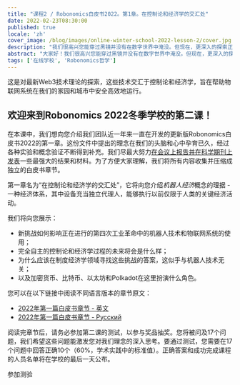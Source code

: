```yaml
---
title: "课程2 / Robonomics白皮书2022。第1章。在控制论和经济学的交汇处"
date: 2022-02-23T08:30:00
published: true
locale: 'zh'
cover_image: /blog/images/online-winter-school-2022-lesson-2/cover.jpg
description: "我们很高兴您能穿过黑镜并没有在数字世界中淹没。但现在，更深入的探索正在等待您... 这是对最新Web3技术理论的探索，这些技术交汇于控制论和经济学，旨在帮助物联网系统在我们的家园和城市中安全高效地运行。"
abstract: "大家好！我们很高兴您能穿过黑镜并没有在数字世界中淹没。但现在，更深入的探索正在等待您..."
tags: ['在线学校', 'Robonomics哲学']
---
```


<PostExpiredInfo/>

 这是对最新Web3技术理论的探索，这些技术交汇于控制论和经济学，旨在帮助物联网系统在我们的家园和城市中安全高效地运行。

## 欢迎来到Robonomics 2022冬季学校的第二课！

在本课中，我们想向您介绍我们团队近一年来一直在开发的更新版Robonomics白皮书2022的第一章。这份文件中提出的理念在我们的头脑和心中孕育已久，经过各种实验和概念验证不断得到补充。我们尽最大努力[在会议上报告并在科学期刊上发表](https://robonomics.network/papers/)一些最强大的结果和材料。为了方便大家理解，我们将所有内容收集并压缩成独立的白皮书章节。

第一章名为“在控制论和经济学的交汇处”，它将向您介绍*机器人经济*概念的理据 - 一种经济体系，其中设备充当独立代理人，能够执行以前仅限于人类的关键经济活动。

<TextCard>

我们将向您展示：

- 新挑战如何影响正在进行的第四次工业革命中的机器人技术和物联网系统的使用；
- 完全自主的控制论和经济学过程的未来将会是什么样；
- 为什么应该在制度经济学领域寻找这些挑战的答案，这似乎与机器人技术无关；
- 以及加密货币、比特币、以太坊和Polkadot在这里扮演什么角色。

</TextCard>


<TextCard>

您可以在以下链接中阅读不同语言版本的章节原文：

- [2022年第一篇白皮书章节 - 英文](https://ipfs.io/ipfs/QmaxrVWRkNJ9FZmcetE1gBfG3YUKHZifQP9tjmtPGFB3zi)
- [2022年第一篇白皮书章节 - Русский](https://ipfs.io/ipfs/QmcAm42dMHQxBCyDzsEEezjPrGR9uNdUjAtoQwKr9dayxW)

阅读完章节后，请务必参加第二课的测试，以参与奖品抽奖。您将被问及17个问题，我们希望这些问题能激发您对我们理念的深入思考。要通过测试，您需要在17个问题中回答正确10个（60%，学术实践中的标准值）。正确答案和成功完成课程的人员名单将在学校的最后一天公布。

<RbButton href="https://lesson2.robonomics.academy/">参加测验</RbButton>

</TextCard>